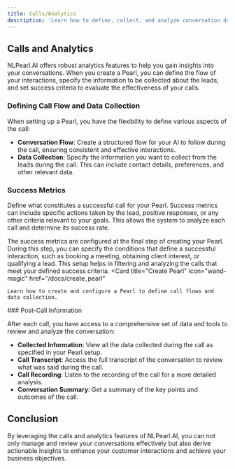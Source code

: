 ---
title: Calls/Analytics
description: 'Learn how to define, collect, and analyze conversation data and success metrics with NLPearl.AI.'
---


## Calls and Analytics

NLPearl.AI offers robust analytics features to help you gain insights into your conversations. When you create a Pearl, you can define the flow of your interactions, specify the information to be collected about the leads, and set success criteria to evaluate the effectiveness of your calls.


### Defining Call Flow and Data Collection

When setting up a Pearl, you have the flexibility to define various aspects of the call:

- **Conversation Flow**: Create a structured flow for your AI to follow during the call, ensuring consistent and effective interactions.
- **Data Collection**: Specify the information you want to collect from the leads during the call. This can include contact details, preferences, and other relevant data.

### Success Metrics

Define what constitutes a successful call for your Pearl. Success metrics can include specific actions taken by the lead, positive responses, or any other criteria relevant to your goals. This allows the system to analyze each call and determine its success rate. 

The success metrics are configured at the final step of creating your Pearl. During this step, you can specify the conditions that define a successful interaction, such as booking a meeting, obtaining client interest, or qualifying a lead. This setup helps in filtering and analyzing the calls that meet your defined success criteria.
<CardGroup cols={1}>
  <Card
    title="Create Pearl"
    icon="wand-magic"
    href="/docs/create_pearl"
  >
    Learn how to create and configure a Pearl to define call flows and data collection.
  </Card>
</CardGroup>
### Post-Call Information

After each call, you have access to a comprehensive set of data and tools to review and analyze the conversation:

- **Collected Information**: View all the data collected during the call as specified in your Pearl setup.
- **Call Transcript**: Access the full transcript of the conversation to review what was said during the call.
- **Call Recording**: Listen to the recording of the call for a more detailed analysis.
- **Conversation Summary**: Get a summary of the key points and outcomes of the call.

## Conclusion

By leveraging the calls and analytics features of NLPearl.AI, you can not only manage and review your conversations effectively but also derive actionable insights to enhance your customer interactions and achieve your business objectives.

